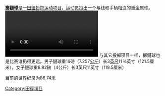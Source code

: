 '''擲鏈球'''是一[[田径|田径]]投掷运动项目，运动员投出一个与线和手柄相连的重金属球。
[[File:Men's_Hammer_Throw_Final_-_28th_Summer_Universiade_2015_Gwangju.webm|缩略图]]
与其它投掷项目一样，擲鏈球也是比赛谁扔得更远。男子鏈球重16磅（7.257[[公斤|公斤]]）长3[[英尺|英尺]]11 ¾英寸（121.5厘米），女子鏈球重8.82磅（4公斤）长3英尺11英寸（119.5厘米）

目前的世界纪录为86.74米

{{運動小作品}}
{{田径项目}}

[[Category:田徑項目|Category:田徑項目]]